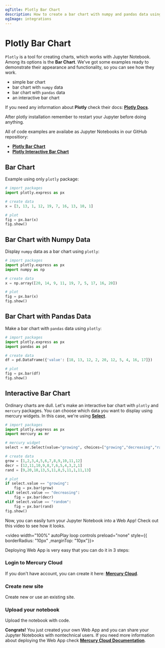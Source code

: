 ```yaml
---
ogTitle: Plotly Bar Chart 
description: How to create a bar chart with numpy and pandas data using the plotly (Python package) in Jupyter Notebook.
ogImage: integrations
---
```




# Plotly Bar Chart

`Plotly` is a tool for creating charts, which works with Jupyter Notebook. Among its options is the **Bar Chart**. We've got some examples ready to demonstrate their appearance and functionality, so you can see how they work.

- simple bar chart  
- bar chart with `numpy` data
- bar chart with `pandas` data
- an interactive bar chart 

If you need any information about **Plotly** check their docs: [**Plotly Docs**](https://plotly.com/python/).

<Callout type="info">
  After plotly installation remember to restart your Jupyter before doing anything.
</Callout>

All of code examples are availabe as Jupyter Notebooks in our GitHub repositiory:
- [**Plotly Bar Chart**](https://github.com/mljar/mercury-integrations/blob/main/visualizations/plotly/plotly-bar-chart.ipynb)
- [**Plotly Interactive Bar Chart**](https://github.com/mljar/mercury-integrations/blob/main/visualizations/plotly/plotly-interactive-bar-chart.ipynb)

## Bar Chart 

Example using only `plotly` package:

```python 
# import packages 
import plotly.express as px

# create data 
x = [3, 13, 1, 12, 19, 7, 16, 13, 10, 1]

# plot 
fig = px.bar(x)
fig.show()
```

<Screenshot src={simplechartPng} alt="Simple plotly bar chart" />

## Bar Chart with Numpy Data

Display `numpy` data as a bar chart using `plotly`:

```python
# import packages
import plotly.express as px
import numpy as np 

# create data 
x = np.array([20, 14, 9, 11, 19, 7, 5, 17, 16, 20])

# plot 
fig = px.bar(x)
fig.show()
```

<Screenshot src={numpychartPng} alt="Plotly bar chart with numpy data. " />

## Bar Chart with Pandas Data 

Make a bar chart with `pandas` data using `plotly`:

```python 
# import packages 
import plotly.express as px 
import pandas as pd 

# create data 
df = pd.DataFrame({'value': [18, 13, 12, 2, 20, 12, 5, 4, 16, 17]})

# plot 
fig = px.bar(df)
fig.show()
```

<Screenshot src={pandaschartPng} alt="Plotly bar chart with pandas data." />

## Interactive Bar Chart

Ordinary charts are dull. Let's make an interactive bar chart with `plotly` and `mercury` packages. You can choose which data you want to display using mercury widgets. In this case, we're using [**Select**](https://runmercury.com/docs/input-widgets/select/).

```python 
# import packages 
import plotly.express as px
import mercury as mr
```

```python 
# mercury widget 
select = mr.Select(value="growing", choices=["growing","decreasing","random"], label="Choose data:")
```

```python 
# create data 
grow = [1,2,3,4,5,6,7,8,9,10,11,12]
decr = [12,11,10,9,8,7,6,5,4,3,2,1]
rand = [9,20,18,13,5,11,8,5,11,1,11,13]

# plot 
if select.value == "growing":
    fig = px.bar(grow)
elif select.value == "decreasing":
    fig = px.bar(decr)
elif select.value == "random":
    fig = px.bar(rand)
fig.show()
```

Now, you can easily turn your Jupyter Notebook into a Web App! Check out this video to see how it looks.

<video width="100%" autoPlay loop controls preload="none" style={{ borderRadius: "10px" ,marginTop: "10px"}}>
  <source
    src="/images/integrations/plotly/bar-chart/plotly-mercury.mp4"
    type="video/mp4"
  />
</video>

Deploying Web App is very easy that you can do it in 3 steps:

<div className="steps-container">

### Login to Mercury Cloud

If you don't have account, you can create it here: [**Mercury Cloud**](https://cloud.runmercury.com/register).

### Create new site

Create new or use an existing site. 

### Upload your notebook

Upload the notebook with code.

</div>

**Congrats!** You just created your own Web App and you can share your Jupyter Notebooks with nontechnical users. If you need more information about deploying the Web App check [**Mercury Cloud Documentation**](https://runmercury.com/docs/cloud/).